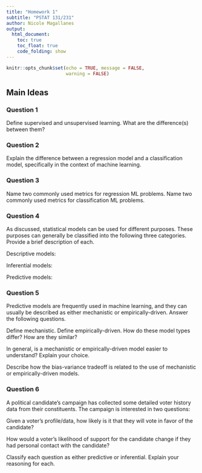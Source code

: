 ```yaml
---
title: "Homework 1"
subtitle: "PSTAT 131/231"
author: Nicole Magallanes
output:
  html_document:
    toc: true
    toc_float: true
    code_folding: show
---
```


```r
knitr::opts_chunk$set(echo = TRUE, message = FALSE,
                      warning = FALSE)
```

## Main Ideas

### Question 1

Define supervised and unsupervised learning. What are the difference(s) between them?

### Question 2

Explain the difference between a regression model and a classification model, specifically in the context of machine learning.

### Question 3

Name two commonly used metrics for regression ML problems. Name two commonly used metrics for classification ML problems.

### Question 4

As discussed, statistical models can be used for different purposes. These purposes can generally be classified into the following three categories. Provide a brief description of each.

Descriptive models:

Inferential models:

Predictive models:

### Question 5

Predictive models are frequently used in machine learning, and they can usually be described as either mechanistic or empirically-driven. Answer the following questions.

Define mechanistic. Define empirically-driven. How do these model types differ? How are they similar?

In general, is a mechanistic or empirically-driven model easier to understand? Explain your choice.

Describe how the bias-variance tradeoff is related to the use of mechanistic or empirically-driven models.

### Question 6

A political candidate’s campaign has collected some detailed voter history data from their constituents. The campaign is interested in two questions:

Given a voter’s profile/data, how likely is it that they will vote in favor of the candidate?

How would a voter’s likelihood of support for the candidate change if they had personal contact with the candidate?

Classify each question as either predictive or inferential. Explain your reasoning for each.



